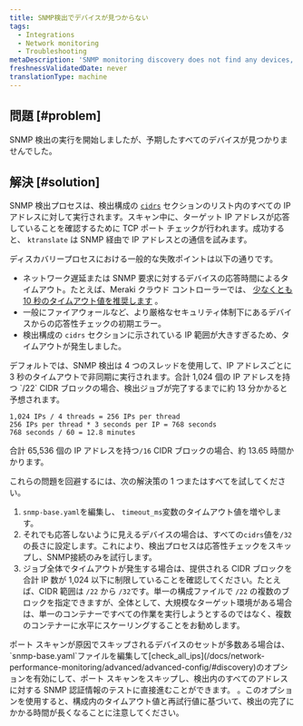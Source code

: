 ```yaml
---
title: SNMP検出でデバイスが見つからない
tags:
  - Integrations
  - Network monitoring
  - Troubleshooting
metaDescription: 'SNMP monitoring discovery does not find any devices, or you didn''t find all of the devices you expected.'
freshnessValidatedDate: never
translationType: machine
---
```


## 問題 [#problem]

SNMP 検出の実行を開始しましたが、予期したすべてのデバイスが見つかりませんでした。

## 解決 [#solution]

SNMP 検出プロセスは、検出構成の [`cidrs`](/docs/network-performance-monitoring/advanced/advanced-config/#discovery) セクションのリスト内のすべての IP アドレスに対して実行されます。スキャン中に、ターゲット IP アドレスが応答していることを確認するために TCP ポート チェックが行われます。成功すると、 `ktranslate` は SNMP 経由で IP アドレスとの通信を試みます。

ディスカバリープロセスにおける一般的な失敗ポイントは以下の通りです。

* ネットワーク遅延または SNMP 要求に対するデバイスの応答時間によるタイムアウト。たとえば、Meraki クラウド コントローラーでは、 [少なくとも 10 秒のタイムアウト値を推奨します](https://documentation.meraki.com/General_Administration/Monitoring_and_Reporting/SNMP_Overview_and_Configuration) 。
* 一般にファイアウォールなど、より厳格なセキュリティ体制下にあるデバイスからの応答性チェックの初期エラー。
* 検出構成の `cidrs` セクションに示されている IP 範囲が大きすぎるため、タイムアウトが発生しました。

<Callout variant="important">
  デフォルトでは、SNMP 検出は 4 つのスレッドを使用して、IP アドレスごとに 3 秒のタイムアウトで非同期に実行されます。合計 1,024 個の IP アドレスを持つ `/22` CIDR ブロックの場合、検出ジョブが完了するまでに約 13 分かかると予想されます。

  ```
  1,024 IPs / 4 threads = 256 IPs per thread 
  256 IPs per thread * 3 seconds per IP = 768 seconds
  768 seconds / 60 = 12.8 minutes
  ```

  合計 65,536 個の IP アドレスを持つ`/16` CIDR ブロックの場合、約 13.65 時間かかります。
</Callout>

これらの問題を回避するには、次の解決策の 1 つまたはすべてを試してください。

1. `snmp-base.yaml`を編集し、 `timeout_ms`変数のタイムアウト値を増やします。
2. それでも応答しないように見えるデバイスの場合は、すべての`cidrs`値を`/32`の長さに設定します。これにより、検出プロセスは応答性チェックをスキップし、SNMP接続のみを試行します。
3. ジョブ全体でタイムアウトが発生する場合は、提供される CIDR ブロックを合計 IP 数が 1,024 以下に制限していることを確認してください。たとえば、CIDR 範囲は `/22` から `/32`です。単一の構成ファイルで `/22` の複数のブロックを指定できますが、全体として、大規模なターゲット環境がある場合は、単一のコンテナーですべての作業を実行しようとするのではなく、複数のコンテナーに水平にスケーリングすることをお勧めします。

<Callout variant="tip">
  ポート スキャンが原因でスキップされるデバイスのセットが多数ある場合は、 `snmp-base.yaml`ファイルを編集して[check_all_ips](/docs/network-performance-monitoring/advanced/advanced-config/#discovery)のオプションを有効にして、ポート スキャンをスキップし、検出内のすべてのアドレスに対する SNMP 認証情報のテストに直接進むことができます。 。このオプションを使用すると、構成内のタイムアウト値と再試行値に基づいて、検出の完了にかかる時間が長くなることに注意してください。
</Callout>
